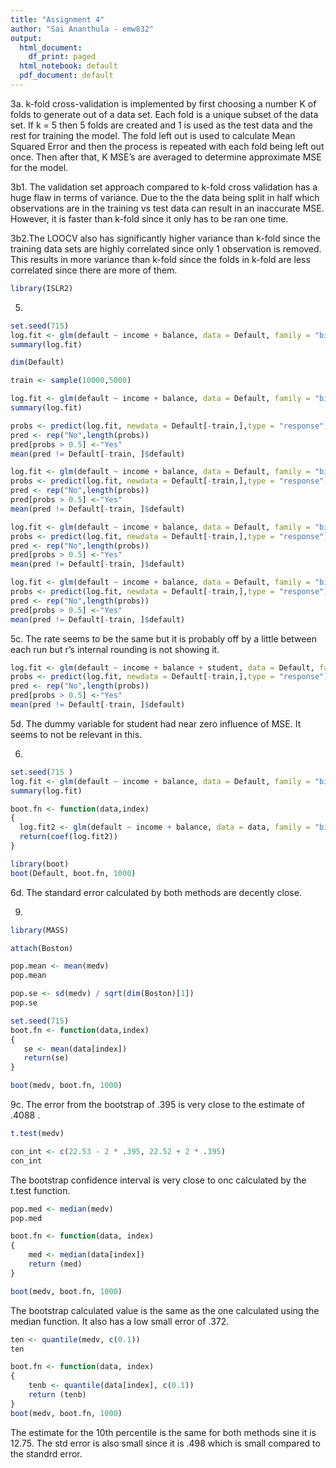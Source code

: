 ---
title: "Assignment 4"
author: "Sai Ananthula - emw832"
output:
  html_document:
    df_print: paged
  html_notebook: default
  pdf_document: default
---

3a.  k-fold cross-validation is implemented by first choosing a number K of folds
to generate out of a data set. Each fold is a unique subset of the data set. If
k = 5 then 5 folds are created and 1 is used as the test data and the rest for
training the model. The fold left out is used to calculate Mean Squared Error
and then the process is repeated with each fold being left out once. Then 
after that, K MSE's are averaged to determine approximate MSE for the model. 

3b1. The validation set approach compared to k-fold cross validation has a huge
flaw in terms of variance. Due to the the data being split in half which 
observations are in the training vs test data can result in an inaccurate MSE. 
However, it is faster than k-fold since it only has to be ran one time.
  
3b2.The LOOCV also has significantly higher variance than k-fold since the 
training data sets are highly correlated since only 1 observation is removed. 
This results in more variance than k-fold since the folds in k-fold are less 
correlated since there are more of them.

```{r}
library(ISLR2)
```



5.

```{r}
set.seed(715)
log.fit <- glm(default ~ income + balance, data = Default, family = "binomial")
summary(log.fit)
```

```{r}
dim(Default)
```
```{r}
train <- sample(10000,5000)

```


```{r}
log.fit <- glm(default ~ income + balance, data = Default, family = "binomial",subset = train)
summary(log.fit)
```
```{r}
probs <- predict(log.fit, newdata = Default[-train,],type = "response")
pred <- rep("No",length(probs))
pred[probs > 0.5] <-"Yes"
mean(pred != Default[-train, ]$default)
```
```{r}
log.fit <- glm(default ~ income + balance, data = Default, family = "binomial",subset = train)
probs <- predict(log.fit, newdata = Default[-train,],type = "response")
pred <- rep("No",length(probs))
pred[probs > 0.5] <-"Yes"
mean(pred != Default[-train, ]$default)
```

```{r}
log.fit <- glm(default ~ income + balance, data = Default, family = "binomial",subset = train)
probs <- predict(log.fit, newdata = Default[-train,],type = "response")
pred <- rep("No",length(probs))
pred[probs > 0.5] <-"Yes"
mean(pred != Default[-train, ]$default)
```

```{r}
log.fit <- glm(default ~ income + balance, data = Default, family = "binomial",subset = train)
probs <- predict(log.fit, newdata = Default[-train,],type = "response")
pred <- rep("No",length(probs))
pred[probs > 0.5] <-"Yes"
mean(pred != Default[-train, ]$default)
```

5c. The rate seems to be the same but it is probably off by a little between 
each run but r's internal rounding is not showing it. 


```{r}
log.fit <- glm(default ~ income + balance + student, data = Default, family = "binomial",subset = train)
probs <- predict(log.fit, newdata = Default[-train,],type = "response")
pred <- rep("No",length(probs))
pred[probs > 0.5] <-"Yes"
mean(pred != Default[-train, ]$default)
```
5d. The dummy variable for student had near zero influence of MSE. It seems to not be 
relevant in this. 


6.

```{r}
set.seed(715 )
log.fit <- glm(default ~ income + balance, data = Default, family = "binomial")
summary(log.fit)
```
```{r}
boot.fn <- function(data,index)
{
  log.fit2 <- glm(default ~ income + balance, data = data, family = "binomial", subset = index)
  return(coef(log.fit2))
}
```

```{r}
library(boot)
boot(Default, boot.fn, 1000)
```


6d. The standard error calculated by both methods are decently close.


9.

```{r}
library(MASS)
```

```{r}
attach(Boston)
```

```{r}
pop.mean <- mean(medv)
pop.mean
```


```{r}
pop.se <- sd(medv) / sqrt(dim(Boston)[1])
pop.se
```

```{r}
set.seed(715)
boot.fn <- function(data,index)
{
   se <- mean(data[index])
   return(se)
}
```


```{r}
boot(medv, boot.fn, 1000)
```

9c. The error from the bootstrap of .395 is very close to the estimate of 
.4088 .


```{r}
t.test(medv)
```
```{r}
con_int <- c(22.53 - 2 * .395, 22.52 + 2 * .395)
con_int
```

The bootstrap confidence interval is very close to onc calculated by the t.test
function. 


```{r}
pop.med <- median(medv)
pop.med
```

```{r}

boot.fn <- function(data, index) 
{
    med <- median(data[index])
    return (med)
}

boot(medv, boot.fn, 1000)
```
The bootstrap calculated value is the same as the one calculated using the 
median function. It also has a low small error of .372.


```{r}
ten <- quantile(medv, c(0.1))
ten 
```
```{r}
boot.fn <- function(data, index)
{
    tenb <- quantile(data[index], c(0.1))
    return (tenb)
}
boot(medv, boot.fn, 1000)
```


The estimate for the 10th percentile is the same for both methods sine it is 
12.75. The std error is also small since it is .498 which is small compared
to the standrd error. 












































